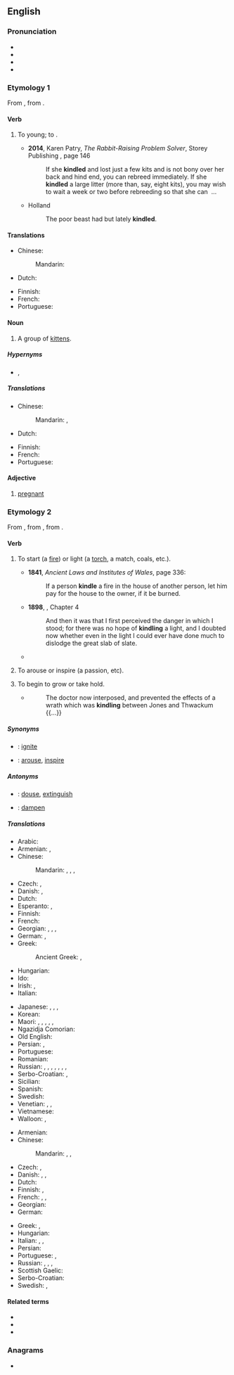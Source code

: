 {{also|Kindle}}
==English==
{{was wotd|2006|October|3}}

===Pronunciation===
* {{IPA|/ˈkɪndl/|lang=en}}
* {{audio|en-us-kindle.ogg|Audio (US)|lang=en}}
* {{audio|en-au-kindle.ogg|Audio (AU)|lang=en}}
* {{rhymes|ɪndəl|lang=en}}

===Etymology 1===
From {{inh|en|enm|kindel}}, from {{cog|ang|cynd}}.

====Verb====
{{en-verb|kindl}}

# {{lb|en|intransitive|of a|rabbit|or|hare}} To {{l|en|bring forth}} young; to {{l|en|give birth}}.
#* '''2014''', Karen Patry, ''The Rabbit-Raising Problem Solver'', Storey Publishing {{ISBN|9781612124667}}, page 146
#*: If she '''kindled''' and lost just a few kits and is not bony over her back and hind end, you can rebreed immediately. If she '''kindled''' a large litter (more than, say, eight kits), you may wish to wait a week or two before rebreeding so that she can &nbsp;...
#* Holland
#*: The poor beast had but lately '''kindled'''.

====Translations====
{{trans-top|bring forth young}}
* Chinese:
*: Mandarin: {{t+|cmn|分娩|tr=fēnmiǎn}}
* Dutch: {{t-needed|nl}}
{{trans-mid}}
* Finnish: {{t+|fi|synnyttää}}
* French: {{t+|fr|mettre bas}}
* Portuguese: {{t-needed|pt}}
{{trans-bottom}}

====Noun====
{{en-noun}}

# {{lb|en|rare|collective}} A group of [[kitten]]s.
#: {{ux|en|A '''kindle''' of kittens.}}

=====Hypernyms=====
* {{l|en|clowder}}, {{l|en|glaring}}

=====Translations=====
{{trans-top|group of kittens}}
* Chinese:
*: Mandarin: {{t+|cmn|窩}}, {{t+|cmn|窝|tr=wō}}
* Dutch: {{t-needed|nl}}
{{trans-mid}}
* Finnish: {{t+|fi|pentue}}
* French: {{t-needed|fr}}
* Portuguese: {{t-needed|pt}}
{{trans-bottom}}

====Adjective====
{{en-adj|head=in kindle|-}}

# {{lb|en|of an animal}} [[pregnant]]

===Etymology 2===
From {{etyl|enm|en}} {{m|enm|kindlen}}, from {{etyl|non|en}} {{m|non|kynda||to inflame}}, from {{etyl|gem-pro|en}} {{m|gem-pro|*kundijaną}}.

====Verb====
{{en-verb|kindl}}

# {{lb|en|transitive}} To start (a [[fire]]) or light (a [[torch]], a match, coals, etc.).
#* '''1841''', ''Ancient Laws and Institutes of Wales'', page 336:
#*: If a person '''kindle''' a fire in the house of another person, let him pay for the house to the owner, if it be burned.
#* '''1898''', {{w|J. Meade Falkner}}, {{w|Moonfleet}} Chapter 4
#*: And then it was that I first perceived the danger in which I stood; for there was no hope of '''kindling''' a light, and I doubted now whether even in the light I could ever have done much to dislodge the great slab of slate.
#* {{quote-journal|lang=en|year=2013|month=July-August|author={{w|Henry Petroski}}
|title=[http://www.americanscientist.org/issues/pub/2013/4/geothermal-energy Geothermal Energy]
|volume=101|issue=4|magazine={{w|American Scientist}}
|passage=Energy has seldom been found where we need it when we want it. Ancient nomads, wishing to ward off the evening chill and enjoy a meal around a campfire, had to collect wood and then spend time and effort coaxing the heat of friction out from between sticks to '''kindle''' a flame.}}
# {{lb|en|transitive|figuratively}} To arouse or inspire (a passion, etc).
#: {{ux|en|He '''kindled''' an enthusiasm for the project in his fellow workers.}}
# {{lb|en|intransitive|figuratively}} To begin to grow or take hold.
#* {{RQ:Fielding Tom Jones}}
#*: The doctor now interposed, and prevented the effects of a wrath which was '''kindling''' between Jones and Thwackum {{...}}

=====Synonyms=====
* {{qualifier|to start a fire}}: [[ignite]]
* {{qualifier|to arouse}}: [[arouse]], [[inspire]]

=====Antonyms=====
* {{qualifier|to start a fire}}: [[douse]], [[extinguish]]
* {{qualifier|to arouse}}: [[dampen]]

=====Translations=====
{{trans-top|to start (a fire)}}
* Arabic: {{t|ar|شَعَّلَ}}
* Armenian: {{t+|hy|վառել}}, {{t+|hy|արծարծել}}
* Chinese:
*: Mandarin: {{t+|cmn|點燃|sc=Hani}}, {{t+|cmn|点燃|tr=diǎnrán|sc=Hani}}, {{t+|cmn|點火|sc=Hani}}, {{t+|cmn|点火|tr=diǎnhuǒ|sc=Hani}}
* Czech: {{t|cs|zažehnout|pf}}, {{t+|cs|zapálit|pf}}
* Danish: {{t|da|tænde}}, {{t|da|fænge}}
* Dutch: {{t+|nl|aansteken}}
* Esperanto: {{t|eo|ekbruligi}}, {{t|eo|fajrigi}}
* Finnish: {{t+|fi|sytyttää}}
* French: {{t+|fr|allumer}}
* Georgian: {{t|ka|ანთება}}, {{t|ka|დანთება}}, {{t|ka|მოკიდება}}, {{t+|ka|აალება}}
* German: {{t+|de|anzünden}}, {{t+|de|entfachen}}
* Greek: {{t+|el|ανάβω}}
*: Ancient Greek: {{t|grc|ἅπτω}}, {{t|grc|αἴθω}}
* Hungarian: {{t+|hu|meggyújt}}
* Ido: {{t+|io|acendar}}
* Irish: {{t|ga|fadaigh}}, {{t|ga|adhain}}
* Italian: {{t+|it|accendere}}
{{trans-mid}}
* Japanese: {{t|ja|点じる|tr=てんじる, tenjiru|sc=Jpan}}, {{t|ja|点ずる|tr=てんずる, tenzuru|sc=Jpan}}, {{t+|ja|点火|tr=てんかする, tenka-suru|alt=点火する|sc=Jpan}}, {{t|ja|引火|tr=いんかする, inka-suru|alt=引火する|sc=Jpan}}
* Korean: {{t|ko|불붙이다|tr=bulbutida}}
* Maori: {{t|mi|tungi}}, {{t|mi|tutungi}}, {{t|mi|tungitungi}}, {{t|mi|maina}}, {{t|mi|tahu}}, {{t|mi|whakakā}}
* Ngazidja Comorian: {{t|zdj|patsa|alt=upatsa}}
* Old English: {{t|ang|ǣlan}}
* Persian: {{t+|fa|افروختن|tr=afrōxtan}}, {{t+|fa|روشن کردن|tr=rowšan kardan}}
* Portuguese: {{t+|pt|acender}}
* Romanian: {{t|ro|a ațâța}}
* Russian: {{t+|ru|разжига́ть|impf}}, {{t+|ru|разже́чь|pf}}, {{t+|ru|зажига́ть|impf}}, {{t+|ru|заже́чь|pf}}, {{t+|ru|запа́ливать|impf}}, {{t+|ru|запали́ть|pf}}, {{t+|ru|раста́пливать|impf}}, {{t+|ru|растопи́ть|pf}}
* Serbo-Croatian: {{t+|sh|potpaliti}}, {{t+|sh|zapaliti}}
* Sicilian: {{t+|scn|addumari}}
* Spanish: {{t+|es|encender}}
* Swedish: {{t+|sv|tända}}
* Venetian: {{t+|vec|inpiar}}, {{t|vec|inpiẑar}}, {{t|vec|impisare}}
* Vietnamese: {{t+|vi|nhóm}}
* Walloon: {{t+|wa|esprinde}}, {{t+|wa|aloumer}}
{{trans-bottom}}

{{trans-top|to arouse}}
* Armenian: {{t+|hy|արծարծել}}
* Chinese:
*: Mandarin: {{t+|cmn|喚起|sc=Hani}}, {{t+|cmn|唤起|tr=huànqǐ|sc=Hani}}, {{t+|cmn|激起|tr=jīqǐ|sc=Hani}}
* Czech: {{t|cs|zažehnout|pf}}, {{t|cs|podnítit|pf}}
* Danish: {{t+|da|vække}}, {{t|da|sætte i brand}}, {{t|da|ophidse}}
* Dutch: {{t-needed|nl}}
* Finnish: {{t+|fi|sytyttää}}, {{t+|fi|kiihottaa}}
* French: {{t+|fr|exalter}}, {{t+|fr|inspirer}}, {{t+|fr|susciter}}
* Georgian: {{t|ka|აგზნება}}
* German: {{t+|de|entfachen}}
{{trans-mid}}
* Greek: {{t+|el|εξάπτω}}, {{t+|el|ανάβω}}
* Hungarian: {{t|hu|feltüzel}}
* Italian: {{t+|it|eccitare}}, {{t+|it|infuocare}}, {{t+|it|suscitare}}
* Persian: {{t+|fa|برانگیختن|tr=barangixtan}}
* Portuguese: {{t+|pt|inspirar}}, {{t+|pt|suscitar}}
* Russian: {{t+|ru|разжига́ть|impf}}, {{t+|ru|разже́чь|pf}}, {{t+|ru|зажига́ть|impf}}, {{t+|ru|заже́чь|pf}}
* Scottish Gaelic: {{t|gd|beothaich}}
* Serbo-Croatian: {{t+|sh|zapaliti}}
* Swedish: {{t+|sv|tända}}, {{t+|sv|väcka}}
{{trans-bottom}}

====Related terms====
* {{l|en|enkindle}}
* {{l|en|kindling}}
* {{l|en|rekindle}}

===Anagrams===
* {{anagrams|en|a=deikln|Kindel|delink|dinkle|inkled|kilned|klined|linked}}